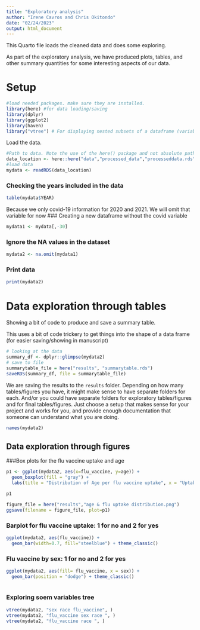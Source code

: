 ```yaml
---
title: "Exploratory analysis"
author: "Irene Cavros and Chris Okitondo"
date: "02/24/2023"
output: html_document
---
```


  
  
This Quarto file loads the cleaned data and does some exploring.

As part of the exploratory analysis, we have produced plots, tables, and other summary quantities for some interesting aspects of our data.

# Setup

```r
#load needed packages. make sure they are installed.
library(here) #for data loading/saving
library(dplyr)
library(ggplot2)
library(haven)
library("vtree") # For displaying nested subsets of a dataframe (variable trees)
```


Load the data.

```r
#Path to data. Note the use of the here() package and not absolute paths
data_location <- here::here("data","processed_data","processeddata.rds")
#load data
mydata <- readRDS(data_location)
```


### Checking the years included in the data
```r
table(mydata$YEAR)
```

Because we only covid-19 information for 2020 and 2021. We will omit that variable for now
### Creating a new dataframe without the covid variable 
```r
mydata1 <- mydata[,-30]
```


### Ignore the NA values in the dataset
```r
mydata2 <- na.omit(mydata1)
```


### Print data
```r
print(mydata2)
```

# Data exploration through tables

Showing a bit of code to produce and save a summary table.

This uses a bit of code trickery to get things into the shape of a data frame (for easier saving/showing in manuscript)

```r
# looking at the data
summary_df <- dplyr::glimpse(mydata2)
# save to file
summarytable_file = here("results", "summarytable.rds")
saveRDS(summary_df, file = summarytable_file)
```

We are saving the results to the `results` folder. Depending on how many tables/figures you have, it might make sense to have separate folders for each. And/or you could have separate folders for exploratory tables/figures and for final tables/figures. Just choose a setup that makes sense for your project and works for you, and provide enough documentation that someone can understand what you are doing.


```r
names(mydata2)
```


## Data exploration through figures

###Box plots for the flu vaccine uptake and age
```r
p1 <- ggplot(mydata2, aes(x=flu_vaccine, y=age)) + 
  geom_boxplot(fill = "gray") +
  labs(title = "Distribution of Age per flu vaccine uptake", x = "Uptake of Flu Vaccine in the past 12 months", y = "Age") + scale_fill_discrete(labels=c('No', 'Yes')) + theme_classic()

p1
```


```r
figure_file = here("results","age & flu uptake distribution.png")
ggsave(filename = figure_file, plot=p1) 
```

### Barplot for flu vaccine uptake: 1 for no and 2 for yes
```r
ggplot(mydata2, aes(flu_vaccine)) + 
  geom_bar(width=0.7, fill="steelblue") + theme_classic()
```

### Flu vaccine by sex: 1 for no and 2 for yes
```r
ggplot(mydata2, aes(fill= flu_vaccine, x = sex)) + 
  geom_bar(position = "dodge") + theme_classic()
 
```


### Exploring soem variables tree
```r
vtree(mydata2, "sex race flu_vaccine", )
vtree(mydata2, "flu_vaccine sex race ", )
vtree(mydata2, "flu_vaccine race ", )
```








